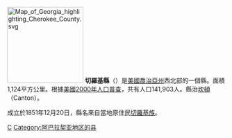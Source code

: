 {{Otheruses|切羅基縣|subject=美國喬治亞州的一個縣|other=同名的縣}}
[[File:Map_of_Georgia_highlighting_Cherokee_County.svg|175px]]
'''切羅基縣'''（{{lang-en|Cherokee County}}）是[[美國|美國]][[喬治亞州|喬治亞州]]西北部的一個縣。面積1,124平方公里。根據[[美國2000年人口普查|美國2000年人口普查]]，共有人口141,903人。縣治[[坎頓_(喬治亞州)|坎頓]]（Canton）。

成立於1851年12月20日，縣名來自當地原住民[[切羅基族|切羅基族]]。

{{切羅基縣 (喬治亞州)}}
{{佐治亚州}}
{{Georgia state-stub}}

[[Category:佐治亚州行政区划|C]]
[[Category:阿巴拉契亚地区的县|Category:阿巴拉契亚地区的县]]
